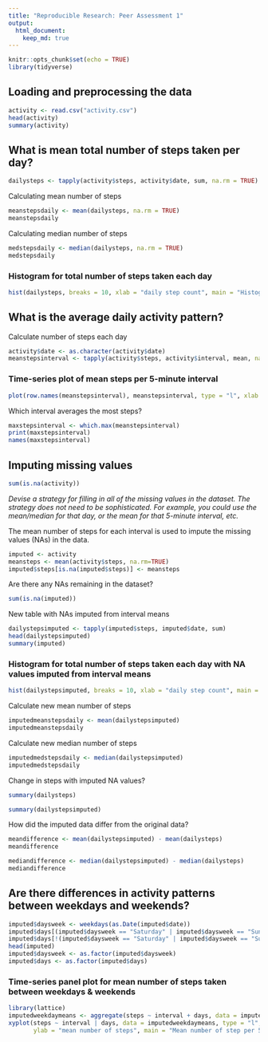 ```yaml
---
title: "Reproducible Research: Peer Assessment 1"
output: 
  html_document:
    keep_md: true
---
```

 

```r
knitr::opts_chunk$set(echo = TRUE)
library(tidyverse)
```

## Loading and preprocessing the data
```r
activity <- read.csv("activity.csv")
head(activity)
summary(activity)
```
## What is mean total number of steps taken per day?
```r
dailysteps <- tapply(activity$steps, activity$date, sum, na.rm = TRUE)

```
Calculating mean number of steps
```r
meanstepsdaily <- mean(dailysteps, na.rm = TRUE)
meanstepsdaily
```
Calculating median number of steps
```r
medstepsdaily <- median(dailysteps, na.rm = TRUE)
medstepsdaily
```

### Histogram for total number of steps taken each day ###
```r
hist(dailysteps, breaks = 10, xlab = "daily step count", main = "Histogram of daily steps", col = "darkorchid")
```

## What is the average daily activity pattern?
Calculate number of steps each day
```r
activity$date <- as.character(activity$date)
meanstepsinterval <- tapply(activity$steps, activity$interval, mean, na.rm = TRUE)
```

### Time-series plot of mean steps per 5-minute interval ###
```r
plot(row.names(meanstepsinterval), meanstepsinterval, type = "l", xlab = "5 minute intervals (12AM - 11:59PM)", ylab="mean number of steps", main="Mean steps per interval", col="darkorchid", cex=1, cex.axis=0.75, cex.lab=0.75, cex.main=0.95, font.lab=2, font=2, lwd = 2)
```
Which interval averages the most steps?
```r
maxstepsinterval <- which.max(meanstepsinterval)
print(maxstepsinterval)
names(maxstepsinterval)
```
## Imputing missing values
```r
sum(is.na(activity))
```
*Devise a strategy for filling in all of the missing values in the dataset. The strategy does not need to be sophisticated. For example, you could use the mean/median for that day, or the mean for that 5-minute interval, etc.*

The mean number of steps for each interval is used to impute the missing values (NAs) in the data.
```r
imputed <- activity
meansteps <- mean(activity$steps, na.rm=TRUE)
imputed$steps[is.na(imputed$steps)] <- meansteps
```
Are there any NAs remaining in the dataset?
```r
sum(is.na(imputed))
```
New table with NAs imputed from interval means
```r
dailystepsimputed <- tapply(imputed$steps, imputed$date, sum)
head(dailystepsimputed)
summary(imputed)
```
### Histogram for total number of steps taken each day with NA values imputed from interval means ###
```r
hist(dailystepsimputed, breaks = 10, xlab = "daily step count", main = "Histogram of daily steps (imputed means)", col = "orchid2")
```
Calculate new mean number of steps
```r
imputedmeanstepsdaily <- mean(dailystepsimputed)
imputedmeanstepsdaily
```
Calculate new median number of steps
```r
imputedmedstepsdaily <- median(dailystepsimputed)
imputedmedstepsdaily
```
Change in steps with imputed NA values?
```r
summary(dailysteps)
```

```r
summary(dailystepsimputed)
```
How did the imputed data differ from the original data?
```r
meandifference <- mean(dailystepsimputed) - mean(dailysteps)
meandifference
```

```r
mediandifference <- median(dailystepsimputed) - median(dailysteps)
mediandifference
```
## Are there differences in activity patterns between weekdays and weekends?

```r
imputed$daysweek <- weekdays(as.Date(imputed$date))
imputed$days[(imputed$daysweek == "Saturday" | imputed$daysweek == "Sunday")] <- "weekend"
imputed$days[!(imputed$daysweek == "Saturday" | imputed$daysweek == "Sunday")] <- "weekday"
head(imputed)
imputed$daysweek <- as.factor(imputed$daysweek)
imputed$days <- as.factor(imputed$days)
```

### Time-series panel plot for mean number of steps taken between weekdays & weekends ###
```r
library(lattice)
imputedweekdaymeans <- aggregate(steps ~ interval + days, data = imputed, mean)
xyplot(steps ~ interval | days, data = imputedweekdaymeans, type = "l", xlab = "interval", 
       ylab = "mean number of steps", main = "Mean number of step per 5 minute interval", col = "orchid", lwd = 2, layout = c(1,2))
```

